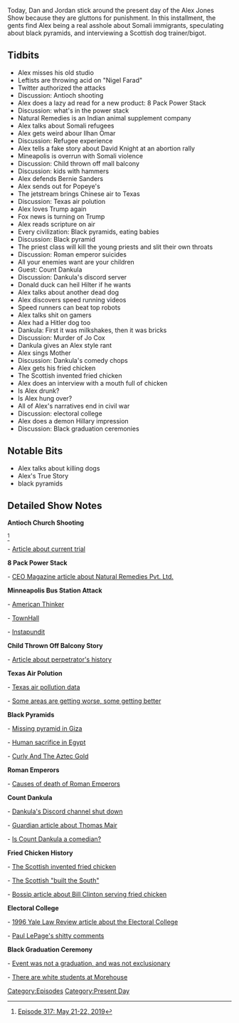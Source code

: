 {{DEFAULTSORT:
    #_EPISODE_0300:May 21-22, 2019
}}{{Episode
    | title             = May 21-22, 2019
    | caption           = Listen to this episode on [https://knowledgefight.libsyn.com/knowledge-fight-may-21-22-2019 Libsyn] [https://open.spotify.com/episode/73Y5hcJCMqeyOooxoxolFV Spotify]
    | episodeNumber     = 300
    | length            = 02:21:42
    | airDate           = May 24, 2019
    | coverageStartDate = May 21, 2019
    | coverageEndDate   = May 22, 2019
    | episodeType       = [[:Category:Present Day|Present Day]]
    | appearance        = [[Nigel Farad]], [[Nigel Farage]], [[Ilhan Omar]], [[David Knight]], [[Count Dankula]], [[Jo Cox]]
    | oocDrop           = If you got allergies, be happy
    | previousEpisode   = [[299: May 17-20, 2019]]
    | nextEpisode       = [[301: January 24-28, 2013]]
}}

{{Stub}}

Today, Dan and Jordan stick around the present day of the Alex Jones Show because they are gluttons for punishment. In this installment, the gents find Alex being a real asshole about Somali immigrants, speculating about black pyramids, and interviewing a Scottish dog trainer/bigot.

==Tidbits==

*Alex misses his old studio
*Leftists are throwing acid on "Nigel Farad"
*Twitter authorized the attacks
*Discussion: Antioch shooting
*Alex does a lazy ad read for a new product: 8 Pack Power Stack
*Discussion: what's in the power stack
*Natural Remedies is an Indian animal supplement company
*Alex talks about Somali refugees
*Alex gets weird abour Ilhan Omar
*Discussion: Refugee experience
*Alex tells a fake story about David Knight at an abortion rally
*Mineapolis is overrun with Somali violence
*Discussion: Child thrown off mall balcony
*Discussion: kids with hammers
*Alex defends Bernie Sanders
*Alex sends out for Popeye's
*The jetstream brings Chinese air to Texas
*Discussion: Texas air polution
*Alex loves Trump again
*Fox news is turning on Trump
*Alex reads scripture on air
*Every civilization: Black pyramids, eating babies
*Discussion: Black pyramid
*The priest class will kill the young priests and slit their own throats
*Discussion: Roman emperor suicides
*All your enemies want are your children
*Guest: Count Dankula
*Discussion: Dankula's discord server
*Donald duck can heil Hilter if he wants
*Alex talks about another dead dog
*Alex discovers speed running videos
*Speed runners can beat top robots
*Alex talks shit on gamers
*Alex had a Hitler dog too
*Dankula: First it was milkshakes, then it was bricks
*Discussion: Murder of Jo Cox
*Dankula gives an Alex style rant
*Alex sings Mother
*Discussion: Dankula's comedy chops
*Alex gets his fried chicken
*The Scottish invented fried chicken
*Alex does an interview with a mouth full of chicken
*Is Alex drunk?
*Is Alex hung over?
*All of Alex's narratives end in civil war
*Discussion: electoral college
*Alex does a demon Hillary impression
*Discussion: Black graduation ceremonies

==Notable Bits==

*Alex talks about killing dogs
*Alex's True Story
*black pyramids

==Detailed Show Notes==

'''Antioch Church Shooting'''

<ref>[https://knowledgefight.com/research/2019/5/24/episode-317-may-21-22-2019 Episode 317: May 21-22, 2019]</ref>

- [https://www.tennessean.com/story/news/2019/05/20/antioch-baptist-church-shooting-trial-emanuel-samson-targeted-white-churchgoers-prosecutor-says/3698207002/ Article about current trial]

'''8 Pack Power Stack'''

- [https://theceo.in/2018/08/natural-remedies-pvt-ltd-blending-the-traditional-wisdom-of-ayurveda-with-modern-science-to-address-the-unmet-needs-of-the-animal-health-industry/ CEO Magazine article about Natural Remedies Pvt. Ltd.]

'''Minneapolis Bus Station Attack'''

- [https://www.americanthinker.com/blog/2019/05/information_slowly_emerging_about_pipewielding_mob_of_somali_youths_who_attacked_people_waiting_for_light_rail_train_in_minneapolis_last_friday.html American Thinker]

- [https://townhall.com/tipsheet/mattvespa/2019/05/21/the-media-is-silent-on-reported-gang-attack-in-the-land-of-ilhan-omar-n2546645 TownHall]

- [https://www.redstate.com/elizabeth-vaughn/2019/05/21/8-10-somali-teens-armed-hammers-attack-bystanders-east-bank-rail-station-mn-media-oddly-quiet/ Instapundit]

'''Child Thrown Off Balcony Story'''

- [https://www.cbsnews.com/news/emmanuel-aranda-mall-of-america-balcony-threw-boy-went-planning-to-kill-authorities-say/ Article about perpetrator's history]

'''Texas Air Polution'''

- [https://www.tceq.texas.gov/agency/data/aq-data.html Texas air pollution data]

- [https://www.texasstandard.org/stories/news-roundup-air-pollution-in-some-texas-cities-is-getting-worse-its-getting-better-in-others/ Some areas are getting worse, some getting better]

'''Black Pyramids'''

- [http://www.jasoncolavito.com/blog/why-do-some-people-think-there-was-a-lost-black-pyramid-on-the-giza-plateau Missing pyramid in Giza]

- [https://www.historyoftheancientworld.com/2014/08/did-the-ancient-egyptians-practice-human-sacrifice/ Human sacrifice in Egypt]

- [https://books.google.com/books?id=tv9DAQAAMAAJ&pg=PA137&lpg=PA137&dq=%22black+pyramid%22+aztec&source=bl&ots=TGcef_yUdq&sig=ACfU3U0ozK_3ndAqmCrbjq1PPXaD4iJxAw&hl=en&sa=X&ved=2ahUKEwi0u_Sb3bDiAhVCvKwKHakADH8Q6AEwD3oECAgQAQ#v=onepage&q=%22black%20pyramid%22%20aztec&f=false Curly And The Aztec Gold]

'''Roman Emperors'''

- [https://www.livius.org/articles/misc/list-of-roman-emperors/ Causes of death of Roman Emperors]

'''Count Dankula'''

- [https://www.bbc.com/news/uk-scotland-scotland-politics-48094266 Dankula's Discord channel shut down]

- [https://www.theguardian.com/uk-news/2016/nov/23/thomas-mair-slow-burning-hatred-led-to-jo-cox-murder Guardian article about Thomas Mair]

- [https://www.commonspace.scot/articles/12703/mick-clocherty-why-there-s-not-too-much-sympathy-count-dankula-glasgow-s-comedy-scene Is Count Dankula a comedian?]

'''Fried Chicken History'''

- [https://foodanddrink.scotsman.com/food/did-scots-introduce-americans-to-fried-chicken/ The Scottish invented fried chicken]

- [https://www.timesfreepress.com/news/life/entertainment/story/2012/mar/18/scots-irish-roots-run-deep-in-the-south/73188/ The Scottish "built the South"]

- [https://bossip.com/1311887/oh-boy-bill-clinton-serves-fried-chicken-to-black-folks-in-louisville-kentucky-43081/ Bossip article about Bill Clinton serving fried chicken]

'''Electoral College'''

- [https://digitalcommons.law.yale.edu/cgi/viewcontent.cgi?referer=https://www.google.com/&httpsredir=1&article=7664&context=ylj 1996 Yale Law Review article about the Electoral College]

- [http://nymag.com/intelligencer/2019/02/paul-lepage-says-electoral-college-protects-white-people.html Paul LePage's shitty comments]

'''Black Graduation Ceremony'''

- [https://theundefeated.com/whhw/dont-hate-on-black-graduation-ceremony-at-harvard-university/ Event was not a graduation, and was not exclusionary]

- [https://datausa.io/profile/university/morehouse-college/ There are white students at Morehouse]

[[Category:Episodes]]
[[Category:Present Day]]
